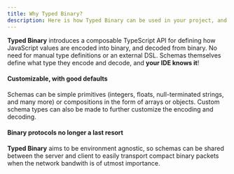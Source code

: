 ```yaml
---
title: Why Typed Binary?
description: Here is how Typed Binary can be used in your project, and what its strength are.
---
```


**Typed Binary** introduces a composable TypeScript API for defining how JavaScript values are encoded into binary, and decoded from binary.
No need for manual type definitions or an external DSL.
Schemas themselves define what type they encode and decode, and **your IDE knows it**!


#### Customizable, with good defaults

Schemas can be simple primitives (integers, floats, null-terminated strings, and many more) or compositions
in the form of arrays or objects. Custom schema types can also be made to further customize the encoding and
decoding.

#### Binary protocols no longer a last resort

**Typed Binary** aims to be environment agnostic, so schemas can be shared between the server and client to easily transport
compact binary packets when the network bandwith is of utmost importance.
